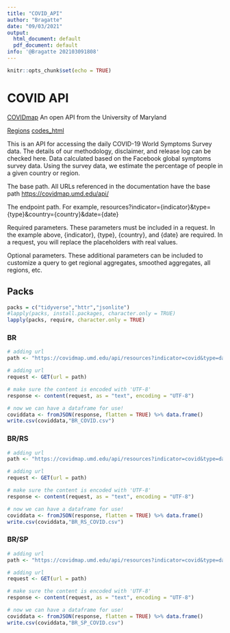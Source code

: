 ```yaml
---
title: "COVID_API"
author: "Bragatte"
date: "09/03/2021"
output:
  html_document: default
  pdf_document: default
info: '@Bragatte 202103091808'
---
```


```r
knitr::opts_chunk$set(echo = TRUE)
```

# COVID API

[COVIDmap](https://covidmap.umd.edu/api.html) An open API from the University of Maryland

[Regions](https://covidmap.umd.edu/api/region) [codes_html](https://www.w3schools.com/tags/ref_urlencode.ASP)

This is an API for accessing the daily COVID-19 World Symptoms Survey data. The details of our methodology, disclaimer, and release log can be checked here. Data calculated based on the Facebook global symptoms survey data. Using the survey data, we estimate the percentage of people in a given country or region.

The base path. All URLs referenced in the documentation have the base path <https://covidmap.umd.edu/api/>

The endpoint path. For example, resources?indicator={indicator}&type={type}&country={country}&date={date}

Required parameters. These parameters must be included in a request. In the example above, {indicator}, {type}, {country}, and {date} are required. In a request, you will replace the placeholders with real values.

Optional parameters. These additional parameters can be included to customize a query to get regional aggregates, smoothed aggregates, all regions, etc.

## Packs

```r
packs = c("tidyverse","httr","jsonlite")
#lapply(packs, install.packages, character.only = TRUE)
lapply(packs, require, character.only = TRUE)
```

### BR

```r
# adding url
path <- "https://covidmap.umd.edu/api/resources?indicator=covid&type=daily&country=Brazil&daterange=20200101-20210312"

# adding url
request <- GET(url = path)

# make sure the content is encoded with 'UTF-8'
response <- content(request, as = "text", encoding = "UTF-8")

# now we can have a dataframe for use!
coviddata <- fromJSON(response, flatten = TRUE) %>% data.frame()
write.csv(coviddata,"BR_COVID.csv")
```

### BR/RS

```r
# adding url
path <- "https://covidmap.umd.edu/api/resources?indicator=covid&type=daily&country=Brazil&region=Rio%20Grande%20do%20Sul&daterange=20200101-20210312"

# adding url
request <- GET(url = path)

# make sure the content is encoded with 'UTF-8'
response <- content(request, as = "text", encoding = "UTF-8")

# now we can have a dataframe for use!
coviddata <- fromJSON(response, flatten = TRUE) %>% data.frame()
write.csv(coviddata,"BR_RS_COVID.csv")
```

### BR/SP

```r
# adding url
path <- "https://covidmap.umd.edu/api/resources?indicator=covid&type=daily&country=Brazil&region=S%C3%A3o%20Paulo"

# adding url
request <- GET(url = path)

# make sure the content is encoded with 'UTF-8'
response <- content(request, as = "text", encoding = "UTF-8")

# now we can have a dataframe for use!
coviddata <- fromJSON(response, flatten = TRUE) %>% data.frame()
write.csv(coviddata,"BR_SP_COVID.csv")
```
